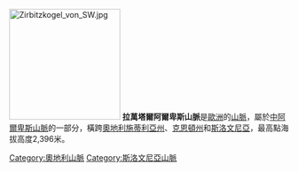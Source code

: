 [[File:Zirbitzkogel_von_SW.jpg|200px]]
'''拉萬塔爾阿爾卑斯山脈'''是[[歐洲|歐洲]]的[[山脈|山脈]]，屬於[[中阿爾卑斯山脈|中阿爾卑斯山脈]]的一部分，橫跨[[奧地利|奧地利]][[施蒂利亞州|施蒂利亞州]]、[[克恩頓州|克恩頓州]]和[[斯洛文尼亞|斯洛文尼亞]]，最高點海拔高度2,396米。

{{Austria-geo-stub}}
{{Slovenia-geo-stub}}
[[Category:奧地利山脈|Category:奧地利山脈]]
[[Category:斯洛文尼亞山脈|Category:斯洛文尼亞山脈]]